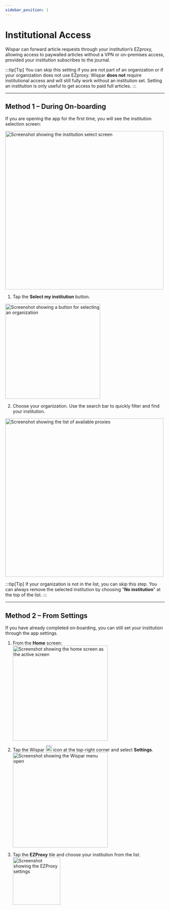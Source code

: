 ```yaml
---
sidebar_position: 1
---
```


# Institutional Access

Wispar can forward article requests through your institution’s EZproxy, allowing access to paywalled articles without a VPN or on-premises access, provided your institution subscribes to the journal.

:::tip[Tip] 
You can skip this setting if you are not part of an organization or if your organization does not use EZproxy. Wispar <b>does not</b> require institutional access and will still fully work without an institution set. Setting an institution is only useful to get access to paid full articles.
:::

---

## Method 1 – During On-boarding

If you are opening the app for the first time, you will see the institution selection screen:

<img src="/img/docs/app_setup/select_institution.png" alt="Screenshot showing the institution select screen" height="500"/>

1. Tap the <b>Select my institution</b> button.

<img src="/img/docs/app_setup/select_institution_button.png" alt="Screenshot showing a button for selecting an organization" width="300"/>

2. Choose your organization. Use the search bar to quickly filter and find your institution.

<img src="/img/docs/app_setup/proxy_list.png" alt="Screenshot showing the list of available proxies" height="500"/>

:::tip[Tip]
If your organization is not in the list, you can skip this step. You can always remove the selected institution by choosing "<b>No institution</b>" at the top of the list.
:::

---

## Method 2 – From Settings

If you have already completed on-boarding, you can still set your institution through the app settings.

1. From the <b>Home</b> screen:  
   <img src="/img/docs/home_bottom_menu.png" alt="Screenshot showing the home screen as the active screen" width="300"/>

2. Tap the Wispar <img src="/img/wispar.png" alt="Screenshot showing the Wispar icon" width="20"/> icon at the top-right corner and select <b>Settings</b>.  
   <img src="/img/docs/wispar_menu.png" alt="Screenshot showing the Wispar menu open" width="300"/>

3. Tap the <b>EZProxy</b> tile and choose your institution from the list.  
   <img src="/img/docs/app_setup/ezproxy/ezproxy_settings.png" alt="Screenshot showing the EZProxy settings" width="150"/>
